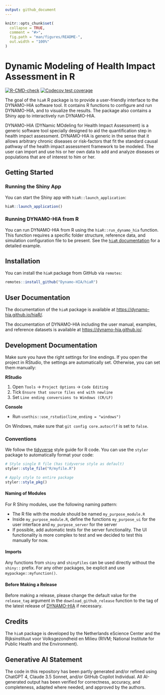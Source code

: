 ---
output: github_document
---

<!-- README.md is generated from README.Rmd. Please edit that file -->

```{r, include = FALSE}
knitr::opts_chunk$set(
  collapse = TRUE,
  comment = "#>",
  fig.path = "man/figures/README-",
  out.width = "100%"
)
```

# Dynamic Modeling of Health Impact Assessment in R

<!-- badges: start -->
[![R-CMD-check](https://github.com/Dynamo-HIA/hiaR/actions/workflows/R-CMD-check.yaml/badge.svg)](https://github.com/Dynamo-HIA/hiaR/actions/workflows/R-CMD-check.yaml)
[![Codecov test coverage](https://codecov.io/gh/Dynamo-HIA/hiaR/graph/badge.svg)](https://app.codecov.io/gh/Dynamo-HIA/hiaR)
<!-- badges: end -->

The goal of the `hiaR` R package is to provide a user-friendly interface to the DYNAMO-HIA software tool. It contains R functions to configure and run DYNAMO-HIA, and to visualize the results. The package also contains a Shiny app to interactively run DYNAMO-HIA.

DYNAMO-HIA (DYNamic MOdeling for Health Impact Assessment) is
a generic software tool specially designed to aid the quantification
step in health impact assessment. DYNAMO-HIA is generic in the sense
that it allows arbitrary chronic diseases or risk-factors that fit the
standard causal pathway of the health impact assessment framework to
be modeled. The user can import and use his or her own data to add and
analyze diseases or populations that are of interest to him or her.

## Getting Started
### Running the Shiny App

You can start the Shiny app with `hiaR::launch_application`:

```r
hiaR::launch_application()
```

### Running DYNAMO-HIA from R

You can run DYNAMO-HIA from R using the `hiaR::run_dynamo_hia` function. This function requires a specific folder structure, reference data, and simulation configuration file to be present. See the [`hiaR` documentation](https://dynamo-hia.github.io/hiaR/docs/articles/example.html) for a detailed example.

## Installation

You can install the `hiaR` package from GitHub via `remotes`:

```r
remotes::install_github("Dynamo-HIA/hiaR")
```

## User Documentation

The documentation of the `hiaR` package is available at [https://dynamo-hia.github.io/hiaR/](https://dynamo-hia.github.io/hiaR/).

The documentation of DYNAMO-HIA including the user manual, examples, and reference datasets is available at [https://dynamo-hia.github.io/](https://dynamo-hia.github.io/).

## Development Documentation

Make sure you have the right settings for line endings. If you open the project in RStudio, the settings are automatically set. Otherwise, you can set them manually:

**RStudio**

1. Open `Tools` $\rightarrow$ `Project Options` $\rightarrow$ `Code Editing`
2. Tick `Ensure that source files end with newline`
3. Set `Line ending conversions to Windows (CR/LF)` 

**Console**

- Run `usethis::use_rstudio(line_ending = "windows")`

On Windows, make sure that `git config core.autocrlf` is set to `false`.

### Conventions

We follow the [tidyverse](https://style.tidyverse.org/) style guide for R code. You can use the `styler` package to automatically format your code:

```r
# Style single R file (has tidyverse style as default)
styler::style_file("R/myfile.R")

# Apply style to entire package
styler::style_pkg()
```

#### Naming of Modules

For R Shiny modules, use the following naming pattern:

- The R file with the module should be named `my_purpose_module.R`
- Inside `my_purpose_module.R`, define the functions `my_purpose_ui` for the user interface and `my_purpose_server` for the server
- If possible, add automatic tests for the server functionality. The UI functionality is more complex to test and we decided to test this manually for now.

#### Imports

Any functions from `shiny` and `shinyFiles` can be used directly without the `shiny::` prefix.
For any other packages, be explicit and use `mypackage::myfunction()`.

#### Before Making a Release

Before making a release, please change the default value for the `release_tag` argument in the `download_github_release` function to the tag of the latest release of [DYNAMO-HIA](https://github.com/Dynamo-HIA/dynamo-hia) if necessary.

## Credits

The `hiaR` package is developed by the Netherlands eScience Center and the Rijksinstituut voor Volksgezondheid en Milieu (RIVM; National Institute for Public Health and the Environment).

## Generative AI Statement

The code in this repository has been partly generated and/or refined using
ChatGPT 4, Claude 3.5 Sonnet, and/or GitHub Copilot Individual. All AI-generated output has been verified for correctness,
accuracy, and completeness, adapted where needed, and approved by the authors.
